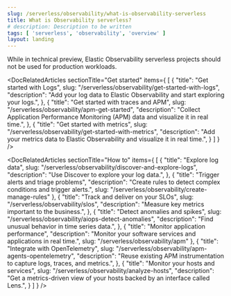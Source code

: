 ```yaml
---
slug: /serverless/observability/what-is-observability-serverless
title: What is Observability serverless?
# description: Description to be written
tags: [ 'serverless', 'observability', 'overview' ]
layout: landing
---
```


<p><DocBadge template="technical preview" /></p>

<DocLandingHero
  title="Elastic Observability"
  description="Elastic Observability accelerates problem resolution with open, flexible, and unified observability powered by advanced machine learning and analytics. Elastic ingests all operational and business telemetry and correlates for faster root cause detection."
  image="observability"
  headerIcon="logoObservability"
  display="align"
/>

<DocCallOut color="warning" title="Production workloads">While in technical preview, Elastic Observability serverless projects should not be used for production workloads.</DocCallOut>

<DocRelatedArticles
  sectionTitle="Get started"
  items={
    [
      {
        "title": "Get started with Logs",
        slug: "/serverless/observability/get-started-with-logs",
        "description": "Add your log data to Elastic Observability and start exploring your logs.",
      },
      {
        "title": "Get started with traces and APM",
        slug: "/serverless/observability/apm-get-started",
        "description": "Collect Application Performance Monitoring (APM) data and visualize it in real time.",
      },
      {
        "title": "Get started with metrics",
        slug: "/serverless/observability/get-started-with-metrics",
        "description": "Add your metrics data to Elastic Observability and visualize it in real time.",
      }
    ]
  }
/>

<DocRelatedArticles
  sectionTitle="How to"
  items={
    [
      {
        "title": "Explore log data",
        slug: "/serverless/observability/discover-and-explore-logs",
        "description": "Use Discover to explore your log data.",
      },
      {
        "title": "Trigger alerts and triage problems",
        "description": "Create rules to detect complex conditions and trigger alerts.",
        slug: "/serverless/observability/create-manage-rules"
      },
      {
       "title": "Track and deliver on your SLOs",
        slug: "/serverless/observability/slos",
        "description": "Measure key metrics important to the business.",
      },
      {
        "title": "Detect anomalies and spikes",
        slug: "/serverless/observability/aiops-detect-anomalies",
        "description": "Find unusual behavior in time series data.",
      },
      {
        "title": "Monitor application performance",
        "description": "Monitor your software services and applications in real time.",
        slug: "/serverless/observability/apm"
      },
      {
        "title": "Integrate with OpenTelemetry",
        slug: "/serverless/observability/apm-agents-opentelemetry",
        "description": "Reuse existing APM instrumentation to capture logs, traces, and metrics.",
      },
      {
        "title": "Monitor your hosts and services",
        slug: "/serverless/observability/analyze-hosts",
        "description": "Get a metrics-driven view of your hosts backed by an interface called Lens.",
      }
    ]
  }
/>

<div className="docs-migration-test" data-comment="This element is safe to delete for any future contributor. Used for testing only" />
